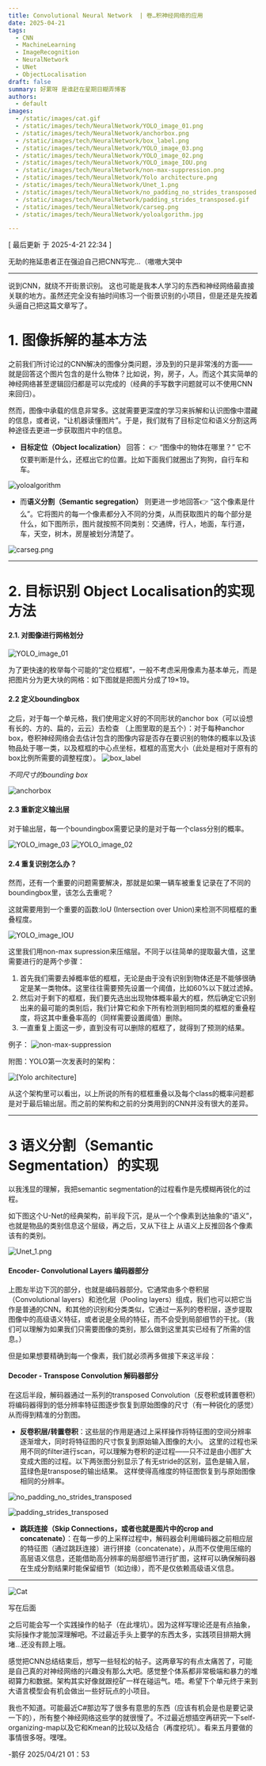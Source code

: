 ```yaml
---
title: Convolutional Neural Network  | 卷…积神经网络的应用
date: 2025-04-21
tags:
  - CNN
  - MachineLearning
  - ImageRecognition
  - NeuralNetwork
  - UNet
  - ObjectLocalisation
draft: false
summary: 好累呀 是谁赶在星期日糊弄博客
authors:
  - default
images:
  - /static/images/cat.gif
  - /static/images/tech/NeuralNetwork/YOLO_image_01.png
  - /static/images/tech/NeuralNetwork/anchorbox.png
  - /static/images/tech/NeuralNetwork/box_label.png
  - /static/images/tech/NeuralNetwork/YOLO_image_03.png
  - /static/images/tech/NeuralNetwork/YOLO_image_02.png
  - /static/images/tech/NeuralNetwork/YOLO_image_IOU.png
  - /static/images/tech/NeuralNetwork/non-max-suppression.png
  - /static/images/tech/NeuralNetwork/Yolo architecture.png
  - /static/images/tech/NeuralNetwork/Unet_1.png
  - /static/images/tech/NeuralNetwork/no_padding_no_strides_transposed.gif
  - /static/images/tech/NeuralNetwork/padding_strides_transposed.gif
  - /static/images/tech/NeuralNetwork/carseg.png
  - /static/images/tech/NeuralNetwork/yoloalgorithm.jpg

---
```


[ 最后更新 于 2025-4-21 22:34 ]


无助的拖延患者正在强迫自己把CNN写完…（嗷嗷大哭中

---
说到CNN，就绕不开街景识别。
这也可能是我本人学习的东西和神经网络最直接关联的地方。虽然还完全没有抽时间练习一个街景识别的小项目，但是还是先按着头逼自己把这篇文章写了。 

# 1. 图像拆解的基本方法

之前我们所讨论过的CNN解决的图像分类问题，涉及到的只是非常浅的方面——就是回答这个图片包含的是什么物体？比如说，狗，房子，人。而这个其实简单的神经网络甚至逻辑回归都是可以完成的（经典的手写数字问题就可以不使用CNN来回归）。

然而，图像中承载的信息非常多。这就需要更深度的学习来拆解和认识图像中潜藏的信息，或者说，“让机器读懂图片”。于是，我们就有了目标定位和语义分割这两种途径去更进一步获取图片中的信息。

- **目标定位（Object localization）** 回答： 👉 “图像中的物体在哪里？”  它不仅要判断是什么，还框出它的位置。比如下面我们就圈出了狗狗，自行车和车。

![yoloalgorithm](/static/images/tech/NeuralNetwork/yoloalgorithm.jpg)

- 而**语义分割（Semantic segregation）** 则更进一步地回答👉 “这个像素是什么”。它将图片的每一个像素都分入不同的分类，从而获取图片的每个部分是什么，如下图所示，图片就按照不同类别：交通牌，行人，地面，车行道，车，天空，树木，房屋被划分清楚了。 

![carseg.png](/static/images/tech/NeuralNetwork/carseg.png)

---

# 2. 目标识别 Object Localisation的实现方法

#### 2.1. 对图像进行网格划分

![YOLO_image_01](/static/images/tech/NeuralNetwork/YOLO_image_01.png)


为了更快速的枚举每个可能的“定位框框”，一般不考虑采用像素为基本单元，而是把图片分为更大块的网格：如下图就是把图片分成了19×19。



#### 2.2 定义boundingbox

之后，对于每一个单元格，我们使用定义好的不同形状的anchor box（可以设想有长的、方的、扁的，云云）去检查 （上图里取的是五个）：对于每种anchor box，卷积神经网络会去估计包含的图像内容是否存在要识别的物体的概率以及该物品处于哪一类，以及框框的中心点坐标，框框的高宽大小（此处是相对于原有的box比例所需要的调整程度）。
![box_label](/static/images/tech/NeuralNetwork/box_label.png)

*不同尺寸的bounding box*

![anchorbox](/static/images/tech/NeuralNetwork/anchorbox.png)



#### 2.3 重新定义输出层

对于输出层，每一个boundingbox需要记录的是对于每一个class分别的概率。

![YOLO_image_03](/static/images/tech/NeuralNetwork/YOLO_image_03.png)
![YOLO_image_02](/static/images/tech/NeuralNetwork/YOLO_image_02.png)

#### 2.4 重复识别怎么办？

然而，还有一个重要的问题需要解决，那就是如果一辆车被重复记录在了不同的boundingbox里，该怎么去重呢？

这就需要用到一个重要的函数:IoU (Intersection over Union)来检测不同框框的重叠程度。

![YOLO_image_IOU](/static/images/tech/NeuralNetwork/YOLO_image_IOU.png)

这里我们用non-max supression来压缩层。不同于以往简单的提取最大值，这里需要进行的是两个步骤：
1. 首先我们需要去掉概率低的框框，无论是由于没有识别到物体还是不能够很确定是某一类物体。这里往往需要预先设置一个阈值，比如60%以下就过滤掉。
2. 然后对于剩下的框框，我们要先选出出现物体概率最大的框，然后确定它识别出来的最可能的类别后，我们计算它和余下所有检测到相同类的框框的重叠程度，将这其中重叠率高的（同样需要设置阈值）删除。
3. 一直重复上面这一步，直到没有可以删除的框框了，就得到了预测的结果。

例子：
![non-max-suppression](/static/images/tech/NeuralNetwork/non-max-suppression.png)


附图：YOLO第一次发表时的架构：

![[Yolo architecture]](/static/images/tech/NeuralNetwork/Yoloarchitecture.png)

从这个架构里可以看出，以上所说的所有的框框重叠以及每个class的概率问题都是对于最后输出层。而之前的架构和之前的分类用到的CNN并没有很大的差异。

---

# 3 语义分割（Semantic Segmentation）的实现

以我浅显的理解，我把semantic segmentation的过程看作是先模糊再锐化的过程。

如下图这个U-Net的经典架构，前半段下沉，是从一个个像素到达抽象的“语义”，也就是物品的类别信息这个层级，再之后，又从下往上 从语义上反推回各个像素该有的类别。

![Unet_1.png](/static/images/tech/NeuralNetwork/Unet_1.png)
#### Encoder- Convolutional Layers 编码器部分

上图左半边下沉的部分，也就是编码器部分。它通常由多个卷积层（Convolutional layers）和池化层（Pooling layers）组成，我们也可以把它当作是普通的CNN。和其他的识别和分类类似，它通过一系列的卷积层，逐步提取图像中的高级语义特征，或者说是全局的特征，而不会受到局部细节的干扰。（我们可以理解为如果我们只需要图像的类别，那么做到这里其实已经有了所需的信息。）

但是如果想要精确到每一个像素，我们就必须再多做接下来这半段：
#### Decoder - Transpose Convolution 解码器部分

在这后半段，解码器通过一系列的transposed Convolution（反卷积或转置卷积）将编码器得到的低分辨率特征图逐步恢复到原始图像的尺寸（有一种锐化的感觉）从而得到精准的分割图。

- **反卷积层/转置卷积**：这些层的作用是通过上采样操作将特征图的空间分辨率逐渐增大，同时将特征图的尺寸恢复到原始输入图像的大小。
	这里的过程也采用不同的filter进行scan，可以理解为卷积的逆过程——只不过是由小图扩大变成大图的过程。以下两张图分别显示了有无stride的区别，蓝色是输入层，蓝绿色是transpose的输出结果。
	这样使得高维度的特征图恢复到与原始图像相同的分辨率。
	


![no_padding_no_strides_transposed](/static/images/tech/NeuralNetwork/no_padding_no_strides_transposed.gif)

![padding_strides_transposed](/static/images/tech/NeuralNetwork/padding_strides_transposed.gif)



- **跳跃连接（Skip Connections，或者也就是图片中的crop and concatenate）**：在每一步的上采样过程中，解码器会利用编码器之前相应层的特征图（通过跳跃连接）进行拼接（concatenate），从而不仅使用压缩的高层语义信息，还能借助高分辨率的局部细节进行扩图，这样可以确保解码器在生成分割结果时能保留细节（如边缘），而不是仅依赖高级语义信息。


---


![Cat](/static/images/cat.gif)




写在后面

之后可能会写一个实践操作的帖子（在此埋坑）。因为这样写理论还是有点抽象，实际操作才能加深理解吧。不过最近手头上要学的东西太多，实践项目排期大拥堵…还没有顾上哦。

感觉把CNN总结结束后，想写一些轻松的帖子。这两章写的有点太痛苦了，可能是自己真的对神经网络的兴趣没有那么大吧。感觉整个体系都非常极端和暴力的堆砌算力和数据。架构其实好像就跟挖矿一样在碰运气。唔。希望下个单元终于来到大语言模型会有机会做出一些好玩点的小项目。

我也不知道。可能最近C#那边写了很多有意思的东西（应该有机会是也是要记录一下的），所有整个神经网络这些学的就很慢了。不过最近想插空再研究一下self-organizing-map以及它和Kmean的比较以及结合（再度挖坑）。看来五月要做的事情很多呀。嘿嘿。

-鹅仔
2025/04/21 01：53


